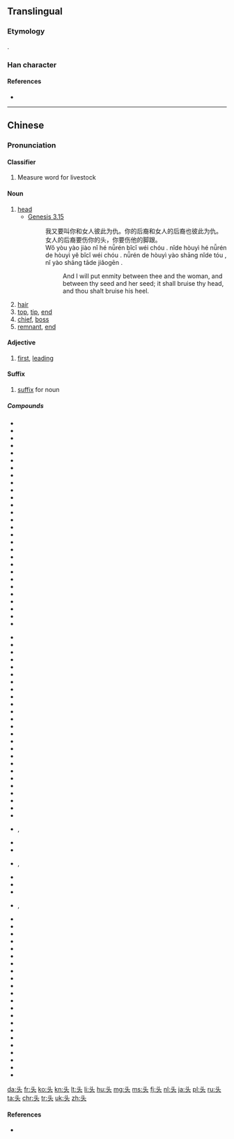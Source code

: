 {{stroke order|strokes=5}}
{{also|頭}}
==Translingual==

===Etymology===
{{Han simp|頭}}.

===Han character===
{{Han char|rn=37|rad=大|as=02|sn=5|four=|canj=X卜大 (XYK), 卜大 (YK)|ids=⿻[[⺀]][[大]]}}

====References====
* {{Han ref|kx=0249.111|hdz=10526.020|uh=5934|ud=22836}}

----

==Chinese==
{{zh-hanzi-box|头|[[頭]]}}

===Pronunciation===
{{zh-pron
|m=tóu
|c=tau4
|h=pfs=thèu
|mn=thâu/thiô/thô͘
|mn_note=thiô and thô͘ are literary
|w=3deu
|ma=y
|cat=n}}

====Classifier====
{{zh-cls|s}}

# Measure word for livestock
#: {{zh-usex|我 有 两 头 猪。|I have two pigs.|link=y}}

====Noun====
{{zh-noun|mw=个}}

# [[head]]
#* [http://wordproject.org/multi/bi_en_cn_py.htm Genesis 3.15]
#*: 我又要叫你和女人彼此为仇。你的后裔和女人的后裔也彼此为仇。女人的后裔要伤你的头，你要伤他的脚跟。
#*: Wǒ yòu yào jiào nǐ hé nǚrén bǐcǐ wéi chóu . nǐde hòuyì hé nǚrén de hòuyì yĕ bǐcǐ wéi chóu . nǚrén de hòuyì yào shāng nǐde tóu , nǐ yào shāng tāde jiǎogēn .
#*:: And I will put enmity between thee and the woman, and between thy seed and her seed; it shall bruise thy head, and thou shalt bruise his heel.
#: {{zh-usex|我 头 不 再 痛 了。|My head doesn't hurt any more.}}
# [[hair]]
# [[top]], [[tip]], [[end]]
# [[chief]], [[boss]]
# [[remnant]], [[end]]

====Adjective====
{{zh-adj|s}}

# [[first]], [[leading]]

====Suffix====
{{zh-suf|s}}

# [[suffix]] for noun

=====Compounds=====
{{der-top}}
{{top3}}
* {{l|zh|当头炮}}
* {{l|zh|馒头|tr=mántóu}}
* {{l|zh|偏头痛|tr=piāntóutòng}}
* {{l|zh|头班车}}
* {{l|zh|头版}}
* {{l|zh|头半天}}
* {{l|zh|头部}}
* {{l|zh|头彩}}
* {{l|zh|头茬}}
* {{l|zh|头筹}}
* {{l|zh|头等}}
* {{l|zh|头顶}}
* {{l|zh|头发|tr=tóufa}}
* {{l|zh|头盖}}
* {{l|zh|头盖骨|tr=tóugàigǔ}}
* {{l|zh|头高头低}}
* {{l|zh|头功|tr=tóugōng}}
* {{l|zh|头骨|tr=tóugǔ}}
* {{l|zh|头号}}
* {{l|zh|头回生，二回熟}}
* {{l|zh|头会箕敛}}
* {{l|zh|头昏}}
* {{l|zh|头昏目眩}}
* {{l|zh|头昏脑胀}}
* {{l|zh|头昏眼花}}
* {{l|zh|头奖}}
* {{l|zh|头角}}
* {{l|zh|头角峥嵘}}
{{mid3}}
* {{l|zh|头巾}}
* {{l|zh|头颈}}
* {{l|zh|头盔|tr=tóukuī}}
* {{l|zh|头里}}
* {{l|zh|头脸}}
* {{l|zh|头领}}
* {{l|zh|头颅|tr=tóulǔ}}
* {{l|zh|头路}}
* {{l|zh|头面}}
* {{l|zh|头面人物}}
* {{l|zh|头名}}
* {{l|zh|头目|tr=tóumù}}
* {{l|zh|头脑|tr=tóunǎo}}
* {{l|zh|头年}}
* {{l|zh|头牌}}
* {{l|zh|头皮|tr=tóupí}}
* {{l|zh|头皮屑|tr=tóupíxiè}}
* {{l|zh|头破血流}}
* {{l|zh|头前}}
* {{l|zh|头球}}
* {{l|zh|头人}}
* {{l|zh|头纱}}
* {{l|zh|头晌}}
* {{l|zh|头晌案头}}
* {{l|zh|头上长角，身上长刺}}
* {{l|zh|头绳}}, {{l|zh|头绳儿}}
* {{l|zh|头虱}}
* {{l|zh|头饰}}
{{mid3}}
* {{l|zh|头水}}, {{l|zh|头水儿}}
* {{l|zh|头胎}}
* {{l|zh|头套}}
* {{l|zh|头疼|tr=tóuténg}}
* {{l|zh|头疼脑热}}, {{l|zh|头疼脑热的}}
* {{l|zh|头天}}
* {{l|zh|头条新闻}}
* {{l|zh|头痛|tr=tóutòng}}
* {{l|zh|头痛医头，脚痛医脚}}
* {{l|zh|头头儿}}
* {{l|zh|头头是道}}
* {{l|zh|头晚}}
* {{l|zh|头尾}}
* {{l|zh|头衔}}
* {{l|zh|头像}}
* {{l|zh|头屑}}
* {{l|zh|头胸部}}
* {{l|zh|头绪|tr=tóuxù}}
* {{l|zh|头雁}}
* {{l|zh|头油}}
* {{l|zh|头晕}}
* {{l|zh|头晕眼花}}
* {{l|zh|头遭}}
* {{l|zh|头重脚轻}}
* {{l|zh|头子|tr=tóuzi}}
* {{l|zh|洗头|tr=xǐtóu}}
* {{l|zh|芋头|tr=yùtóu}}
{{bottom}}
{{der-bottom}}

[[da:头]]
[[fr:头]]
[[ko:头]]
[[kn:头]]
[[lt:头]]
[[li:头]]
[[hu:头]]
[[mg:头]]
[[ms:头]]
[[fj:头]]
[[nl:头]]
[[ja:头]]
[[pl:头]]
[[ru:头]]
[[ta:头]]
[[chr:头]]
[[tr:头]]
[[uk:头]]
[[zh:头]]

====References====
* {{cite web
| url = http://www.mdbg.net/chindict/chindict.php?page=worddict&wdrst=0&wdqb=头
| title = 头
| work = MDBG English to Chinese dictionary ( Based on CC-CEDICT )
| language = Mandarin/English
| accessdate = 2014-03-12}}